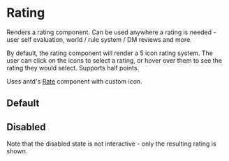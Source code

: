 
<Meta of={stories}/>

# Rating

Renders a rating component. Can be used anywhere a rating is needed - user self evaluation, world / rule system / DM reviews and more.

By default, the rating component will render a 5 icon rating system. The user can click on the icons to select a rating, or hover over them to see the rating they would select. Supports half points.

Uses antd's [Rate](https://ant.design/components/rate/) component with custom icon.

## Default

<Canvas>
  <Story of={stories.storyDefault}/>
</Canvas>

## Disabled

Note that the disabled state is not interactive - only the resulting rating is shown.

<Canvas>
  <Story of={stories.storyDisabled}/>
</Canvas>
